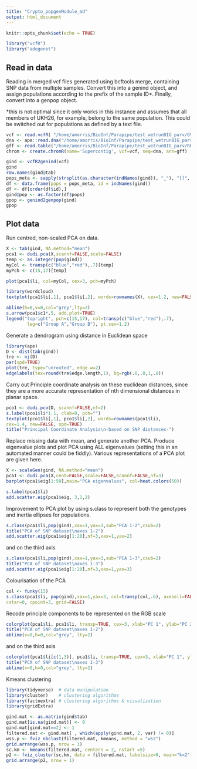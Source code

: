```yaml
---
title: "Crypto_popgenModule_md"
output: html_document
---
```


```r
knitr::opts_chunk$set(echo = TRUE)

library("vcfR")
library("adegenet")
```

## Read in data
Reading in merged vcf files generated using bcftools merge, containing SNP data from multiple samples. Convert this into a genind object, and assign populations according to the prefix of the sample ID*. Finally, convert into a genpop object.

*this is not optimal since it only works in this instance and assumes that all members of UKH26, for example, belong to the same population. This could be switched out for populations as defined by a text file.

```r
vcf <- read.vcfR( "/home/amorris/BioInf/Parapipe/test_wetrunBIG_parv/GVCFs/merged.vcf", verbose = FALSE )
dna <- ape::read.dna("/home/amorris/BioInf/Parapipe/test_wetrunBIG_parv/REFDATA/cryptosporidium_parvum.fasta", format = "fasta")
gff <- read.table("/home/amorris/BioInf/Parapipe/test_wetrunBIG_parv/REFDATA/cryptosporidium_parvum.gff", sep="\t", quote="")
chrom <- create.chromR(name='Supercontig', vcf=vcf, seq=dna, ann=gff)

gind <- vcfR2genind(vcf)
gind
row.names(gind@tab)
pops_meta <- sapply(strsplit(as.character(indNames(gind)), "_"), "[[", 1)
df <- data.frame(pops = pops_meta, id = indNames(gind))
df <- df[order(df$id),]
gind@pop <- as.factor(df$pops)
gpop <- genind2genpop(gind)
gpop
```

## Plot data
Run centred, non-scaled PCA on data.
```r
X <- tab(gind, NA.method="mean")
pca1 <- dudi.pca(X,scannf=FALSE,scale=FALSE)
temp <- as.integer(pop(gind))
myCol <- transp(c("blue","red"),.7)[temp]
myPch <- c(15,17)[temp]

plot(pca1$li, col=myCol, cex=3, pch=myPch)

library(wordcloud)
textplot(pca1$li[,1], pca1$li[,2], words=rownames(X), cex=1.2, new=FALSE)

abline(h=0,v=0,col="grey",lty=2)
s.arrow(pca1$c1*.5, add.plot=TRUE)
legend("topright", pch=c(15,17), col=transp(c("blue","red"),.7),
        leg=c("Group A","Group B"), pt.cex=1.2)
```

Generate a dendrogram using distance in Euclidean space
```r
library(ape)
D <- dist(tab(gind))
tre <- nj(D)
par(xpd=TRUE)
plot(tre, type="unrooted", edge.w=2)
edgelabels(tex=round(tre$edge.length,1), bg=rgb(.8,.8,1,.8))
```

Carry out Principle coordinate analysis on these euclidean distances, since they are a more accurate representation of nth dimensional distances in planar space.
```r
pco1 <- dudi.pco(D, scannf=FALSE,nf=2)
s.label(pco1$li*1.1, clab=0, pch="")
textplot(pco1$li[,1], pco1$li[,2], words=rownames(pco1$li),
cex=1.4, new=FALSE, xpd=TRUE)
title("Principal Coordinate Analysis\n-based on SNP distances-")
```

Replace missing data with mean, and generate another PCA. Produce eigenvalue plots and plot PCA using ALL eigenvalues (setting this in an automated manner could be fiddly). Various representations of a PCA plot are given here.
```r
X <- scaleGen(gind, NA.method="mean")
pca1 <- dudi.pca(X,cent=FALSE,scale=FALSE,scannf=FALSE,nf=3)
barplot(pca1$eig[1:50],main="PCA eigenvalues", col=heat.colors(50))

s.label(pca1$li)
add.scatter.eig(pca1$eig, 3,1,2)
```

Improvement to PCA plot by using s.class to represent both the genotypes and inertia ellipses for populations.
```r
s.class(pca1$li,pop(gind),xax=1,yax=3,sub="PCA 1-2",csub=2)
title("PCA of SNP dataset\naxes 1-2")
add.scatter.eig(pca1$eig[1:20],nf=3,xax=1,yax=2)
```
and on the third axis
```r
s.class(pca1$li,pop(gind),xax=1,yax=3,sub="PCA 1-3",csub=2)
title("PCA of SNP dataset\naxes 1-3")
add.scatter.eig(pca1$eig[1:20],nf=3,xax=1,yax=3)
```

Colourisation of the PCA
```r
col <- funky(15)
s.class(pca1$li, pop(gind),xax=1,yax=3, col=transp(col,.6), axesell=FALSE,
cstar=0, cpoint=3, grid=FALSE)
```

Recode principle components to be represented on the RGB scale
```r
colorplot(pca1$li, pca1$li, transp=TRUE, cex=3, xlab="PC 1", ylab="PC 2")
title("PCA of SNP dataset\naxes 1-2")
abline(v=0,h=0,col="grey", lty=2)
```
and on the third axis
```r
colorplot(pca1$li[c(1,3)], pca1$li, transp=TRUE, cex=3, xlab="PC 1", ylab="PC 3")
title("PCA of SNP dataset\naxes 1-3")
abline(v=0,h=0,col="grey", lty=2)
```

Kmeans clustering
```r
library(tidyverse)  # data manipulation
library(cluster)    # clustering algorithms
library(factoextra) # clustering algorithms & visualization
library(gridExtra)

gind.mat <- as.matrix(gind$tab)
gind.mat[is.na(gind.mat)] <- 0
gind.mat[gind.mat==2] <- 1
filtered.mat <- gind.mat[ , which(apply(gind.mat, 2, var) != 0)]
wss.p <- fviz_nbclust(filtered.mat, kmeans, method = "wss")
grid.arrange(wss.p, nrow = 1)
sc.km <- kmeans(filtered.mat, centers = 2, nstart =5)
p2 <- fviz_cluster(sc.km, data = filtered.mat, labelsize=0, main="k=2")
grid.arrange(p2, nrow = 1)
```